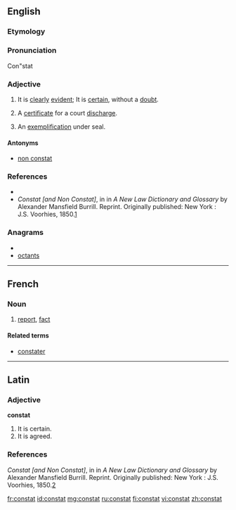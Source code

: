 ==English==

===Etymology===
{{etyl|la}}

===Pronunciation===
Con"stat

===Adjective===
{{en-adj|-}}

# {{legal|religion|science}} It is [[clear]]ly [[evident]]; It is [[certain]], without a [[doubt]].
# {{legal}} A [[certificate]] for a court [[discharge]].
# {{legal}} An [[exemplification]] under seal.

====Antonyms====
* [[non constat]]

===References===

* {{R:Webster 1913|constat}}
* ''Constat [and Non Constat]'', in in ''A New Law Dictionary and Glossary'' by Alexander Mansfield Burrill. Reprint. Originally published: New York : J.S. Voorhies, 1850.[http://books.google.com/books?id=DeQYXYMBtwgC&pg=PA110&lpg=PA110&dq=atpatruus&source=web&ots=CS4in-556J&sig=rR7Y8zx6YSZjwzjWoQ9ShcYT7Qc#PPA268,M1]

===Anagrams===
* {{alphagram|acnostt}}
* [[octants#English|octants]]


----

==French==

===Noun===
{{fr-noun|m}}

# [[report]], [[fact]]

====Related terms====
* [[constater]]

----

==Latin==

===Adjective===
'''constat'''

# It is certain.
# It is agreed.
===References===

''Constat [and Non Constat]'', in in ''A New Law Dictionary and Glossary'' by Alexander Mansfield Burrill. Reprint. Originally published: New York : J.S. Voorhies, 1850.[http://books.google.com/books?id=DeQYXYMBtwgC&pg=PA110&lpg=PA110&dq=atpatruus&source=web&ots=CS4in-556J&sig=rR7Y8zx6YSZjwzjWoQ9ShcYT7Qc#PPA268,M1]

[[fr:constat]]
[[id:constat]]
[[mg:constat]]
[[ru:constat]]
[[fi:constat]]
[[vi:constat]]
[[zh:constat]]